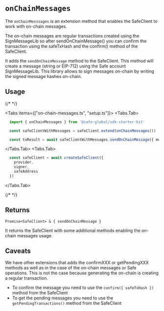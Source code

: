 
# `onChainMessages`

The `onChainMesssages` is an extension method that enables the SafeClient to work with on-chain messages. 

The on-chain messages are regular transactions created using the SignMessageLib so after sendOnChainMessage() you can confirm the transaction using the safeTxHash and the confirm() method of the SafeClient.

It adds the `sendOnChainMessage` method to the SafeClient. This method will create a message (string or EIP-712) using the Safe account SignMessageLib. This library allows to sign messages on-chain by writing the signed message hashes on-chain.

## Usage

{/* <!-- vale off --> */}

<Tabs items={["on-chain-messages.ts", "setup.ts"]}>
  <Tabs.Tab>
  ```typescript 
    import { onChainMessages } from '@safe-global/sdk-starter-kit'

    const safeClientWithMessages = safeClient.extend(onChainMessages())

    const txResult = await safeClientWithMessages.sendOnChainMessage({ message })    
  ```
  </Tabs.Tab>
  <Tabs.Tab>
  ```typescript 
    const safeClient = await createSafeClient({
      provider,
      signer,
      safeAddress
    })
  ```
  </Tabs.Tab>
</Tabs>

{/* <!-- vale on --> */}

## Returns

`Promise<SafeClient> & { sendOnChainMessage }`

It returns the SafeClient with some additional methods enabling the on-chain messages usage.

## Caveats

We have other extensions that adds the confirmXXX or getPendingXXX methods as well as in the case of the on-chain messages or Safe operations. This is not the case because generating the on-chain is creating a regular transaction. 
  - To confirm the message you need to use the `confirm({ safeTxHash })` method from the SafeClient
  - To get the pending messages you need to use the `getPendingTransactions()` method from the SafeClient